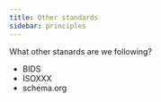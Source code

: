 ```yaml
---
title: Other standards
sidebar: principles
---
```


What other stanards are we following?

 - BIDS
 - ISOXXX
 - schema.org
